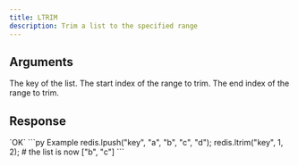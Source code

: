 ```yaml
---
title: LTRIM
description: Trim a list to the specified range
---
```


## Arguments

<ParamField body="key" type="string" required>
  The key of the list.
</ParamField>

<ParamField body="start" type="number" required>
  The start index of the range to trim.
</ParamField>


<ParamField body="end" type="TValue" required>
  The end index of the range to trim.
</ParamField>

## Response

<ResponseField type="OK" required>
  `OK`
</ResponseField>

<RequestExample>
```py Example 
redis.lpush("key", "a", "b", "c", "d"); 
redis.ltrim("key", 1, 2); 
# the list is now ["b", "c"]
 ```
</RequestExample>
